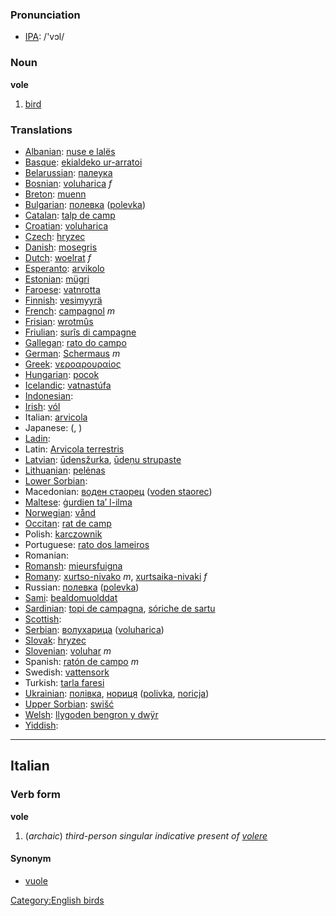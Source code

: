 === Pronunciation ===
*[[w:IPA|IPA]]: /'vɔl/

=== Noun ===

'''vole'''

# [[bird]]

=== Translations ===

*[[Albanian]]: [[nuse e lalës]]
*[[Basque]]: [[ekialdeko ur-arratoi]]
*[[Belarussian]]: [[палеука]]
*[[Bosnian]]: [[voluharica]] ''f''
*[[Breton]]: [[muenn]]
*[[Bulgarian]]: [[полевка]] ([[polevka]])
*[[Catalan]]: [[talp de camp]]
*[[Croatian]]: [[voluharica]]
*[[Czech]]: [[hryzec]]
*[[Danish]]: [[mosegris]]
*[[Dutch]]: [[woelrat]] ''f''
*[[Esperanto]]: [[arvikolo]]
*[[Estonian]]: [[mügri]]
*[[Faroese]]: [[vatnrotta]]
*[[Finnish]]: [[vesimyyrä]]
*[[French]]: [[campagnol]] ''m''
*[[Frisian]]: [[wrotmûs]]
*[[Friulian]]: [[surîs di campagne]]
*[[Gallegan]]: [[rato do campo]]
*[[German]]: [[Schermaus]] ''m''
*[[Greek]]: [[νεροαρουραίος]] '' ''
*[[Hungarian]]: [[pocok]]
*[[Icelandic]]: [[vatnastúfa]]
*[[Indonesian]]: [[]]
*[[Irish]]: [[vól]]
*Italian: [[arvicola]] '' ''
*Japanese: [[]] ([[]], )
*[[Ladin]]: [[]]
*Latin: [[Arvicola terrestris]] '' ''
*[[Latvian]]: [[ūdensžurka]], [[ūdeņu strupaste]]
*[[Lithuanian]]: [[pelėnas]]
*[[Lower Sorbian]]: [[]]
*Macedonian: [[воден стаорец]] ([[voden staorec]])
*[[Maltese]]: [[ġurdien ta’ l-ilma]]
*[[Norwegian]]: [[vånd]]
*[[Occitan]]: [[rat de camp]]
*Polish: [[karczownik]] '' ''
*Portuguese: [[rato dos lameiros]]
*Romanian: [[]]
*[[Romansh]]: [[mieursfuigna]]
*[[Romany]]: [[xurtso-nivako]] ''m'', [[xurtsaika-nivaki]] ''f''
*Russian: [[полевка]] ([[polevka]]) '' ''
*[[Sami]]: [[bealdomuolddat]]
*[[Sardinian]]: [[topi de campagna]], [[sóriche de sartu]]
*[[Scottish]]: [[]]
*[[Serbian]]: [[волухарица]] ([[voluharica]])
*[[Slovak]]: [[hryzec]]
*[[Slovenian]]: [[voluhar]] ''m''
*Spanish: [[ratón de campo]] ''m''
*Swedish: [[vattensork]]
*Turkish: [[tarla faresi]]
*[[Ukrainian]]: [[полiвка]], [[нориця]] ([[polivka]], [[noricja]])
*[[Upper Sorbian]]: [[swišć]]
*[[Welsh]]: [[llygoden bengron y dwÿr]]
*[[Yiddish]]: [[]]

[[Category:English birds]]

----

==Italian==
===Verb form===
'''vole'''

# (''archaic'') ''third-person singular indicative present of [[volere]]''

====Synonym====
*[[vuole]]